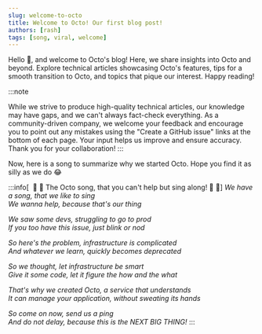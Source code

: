 ```yaml
---
slug: welcome-to-octo
title: Welcome to Octo! Our first blog post!
authors: [rash]
tags: [song, viral, welcome]
---
```


Hello 👋, and welcome to Octo's blog!
Here, we share insights into Octo and beyond. Explore technical articles showcasing Octo's features,
tips for a smooth transition to Octo, and topics that pique our interest. Happy reading!

:::note

While we strive to produce high-quality technical articles,
our knowledge may have gaps, and we can't always fact-check everything.
As a community-driven company, we welcome your feedback and encourage you to point out any mistakes
using the "Create a GitHub issue" links at the bottom of each page.
Your input helps us improve and ensure accuracy. Thank you for your collaboration!
:::

Now, here is a song to summarize why we started Octo.
Hope you find it as silly as we do 😂

:::info[&nbsp;&nbsp;🎵 🎤 The Octo song, that you can't help but sing along! 💃 🕺]
<i>
We have a song, that we like to sing
<br/>We wanna help, because that's our thing

We saw some devs, struggling to go to prod
<br/>If you too have this issue, just blink or nod

So here's the problem, infrastructure is complicated
<br/>And whatever we learn, quickly becomes deprecated

So we thought, let infrastructure be smart
<br/>Give it some code, let it figure the how and the what

That's why we created Octo, a service that understands
<br/>It can manage your application, without sweating its hands

So come on now, send us a ping
<br/>And do not delay, because this is the NEXT BIG THING!
</i>
:::
